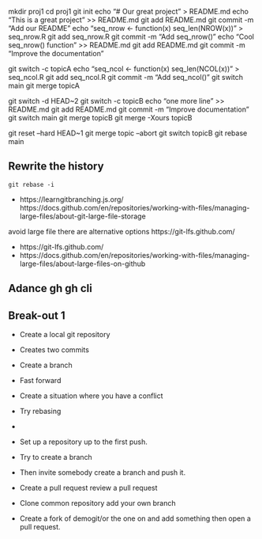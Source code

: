 mkdir proj1
cd proj1
git init
echo "# Our great project" > README.md
echo "This is a great project" >> README.md 
git add README.md 
git commit -m "Add our README"
echo "seq_nrow <- function(x) seq_len(NROW(x))" > seq_nrow.R
git add seq_nrow.R
git commit -m "Add seq_nrow()"
echo "Cool seq_nrow() function" >> README.md
git add README.md
git commit -m "Improve the documentation"

git switch -c topicA
echo "seq_ncol <- function(x) seq_len(NCOL(x))" > seq_ncol.R
git add seq_ncol.R
git commit -m "Add seq_ncol()"
git switch main 
git merge topicA

git switch -d HEAD~2
git switch -c topicB
echo "one more line" >> README.md
git add README.md
git commit -m "Improve documentation"
git switch main
git merge topicB
git merge -Xours topicB 

git reset --hard HEAD~1
git merge topic --abort
git switch topicB
git rebase main 





## Rewrite the history


`git rebase -i`


- https://learngitbranching.js.org/
https://docs.github.com/en/repositories/working-with-files/managing-large-files/about-git-large-file-storage

avoid large file there are alternative options 
https://git-lfs.github.com/

- https://git-lfs.github.com/
- https://docs.github.com/en/repositories/working-with-files/managing-large-files/about-large-files-on-github

## Adance gh gh cli 



<!-- 
."Capitalized, short (50 chars or less) summary

More detailed explanatory text, if necessary.  Wrap it to about 72
characters or so.  In some contexts, the first line is treated as the
subject of an email and the rest of the text as the body.  The blank
line separating the summary from the body is critical (unless you omit
the body entirely); tools like rebase will confuse you if you run the
two together.

Write your commit message in the imperative: "Fix bug" and not "Fixed bug"
or "Fixes bug."  This convention matches up with commit messages generated
by commands like git merge and git revert.

Further paragraphs come after blank lines.

- Bullet points are okay, too

- Typically a hyphen or asterisk is used for the bullet, followed by a
  single space, with blank lines in between, but conventions vary here

- Use a hanging indent"


https://tbaggery.com/2008/04/19/a-note-about-git-commit-messages.html

 As a general rule, your messages should start with a single line that’s no more than about 50 characters and that describes the changeset concisely, followed by a blank lin
  followed by a blank line, followed by a more detailed explanation. 
 

 
 https://git-send-email.io/#step-1
 
  -->

## Break-out 1 

<!-- worth talking to C.G. beforehand -->
<!-- shoul we create a index now? -->
- Create a local git repository 
- Creates two commits 
- Create a branch 
- Fast forward 
- Create a situation where you have a conflict
- Try rebasing 


- 

- Set up a repository up to the first push. 

- Try to create a branch 

- Then invite somebody create a branch and push it. 

- Create a pull request review a pull request 

- Clone common repository add your own branch

- Create a fork of demogit/or the one on  and add something then open a pull  request.

